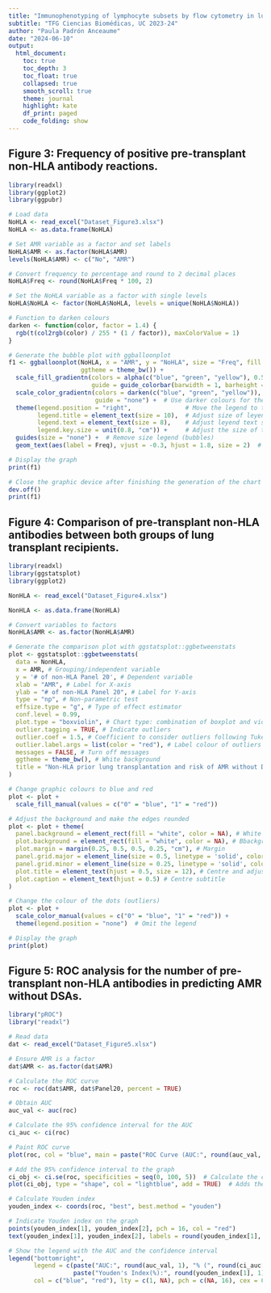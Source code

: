 ---
title: "Immunophenotyping of lymphocyte subsets by flow cytometry in lung transplantation and association with humoral response: Anti-HLA and non-HLA antibody development"
subtitle: "TFG Ciencias Biomédicas, UC 2023-24"
author: "Paula Padrón Anceaume"
date: "2024-06-10"
output:
  html_document:
    toc: true
    toc_depth: 3
    toc_float: true
    collapsed: true
    smooth_scroll: true
    theme: journal
    highlight: kate
    df_print: paged
    code_folding: show
---
## Figure 3: Frequency of positive pre-transplant non-HLA antibody reactions.
```{r}
library(readxl)
library(ggplot2)
library(ggpubr)

# Load data
NoHLA <- read_excel("Dataset_Figure3.xlsx")
NoHLA <- as.data.frame(NoHLA)

# Set AMR variable as a factor and set labels
NoHLA$AMR <- as.factor(NoHLA$AMR)
levels(NoHLA$AMR) <- c("No", "AMR")

# Convert frequency to percentage and round to 2 decimal places
NoHLA$Freq <- round(NoHLA$Freq * 100, 2)

# Set the NoHLA variable as a factor with single levels
NoHLA$NoHLA <- factor(NoHLA$NoHLA, levels = unique(NoHLA$NoHLA))

# Function to darken colours
darken <- function(color, factor = 1.4) {
  rgb(t(col2rgb(color) / 255 * (1 / factor)), maxColorValue = 1)
}

# Generate the bubble plot with ggballoonplot
f1 <- ggballoonplot(NoHLA, x = "AMR", y = "NoHLA", size = "Freq", fill = "Freq", color = "Freq",
                    ggtheme = theme_bw()) +
  scale_fill_gradientn(colors = alpha(c("blue", "green", "yellow"), 0.5),
                       guide = guide_colorbar(barwidth = 1, barheight = 15)) +  # Adjust the size of the colour bar
  scale_color_gradientn(colors = darken(c("blue", "green", "yellow")),
                        guide = "none") +  # Use darker colours for the borders and remove the legend
  theme(legend.position = "right",               # Move the legend to the right
        legend.title = element_text(size = 10),  # Adjust size of leyend title
        legend.text = element_text(size = 8),    # Adjust leyend text size
        legend.key.size = unit(0.8, "cm")) +     # Adjust the size of the legend
  guides(size = "none") +  # Remove size legend (bubbles)
  geom_text(aes(label = Freq), vjust = -0.3, hjust = 1.8, size = 2)  # Adding data labels next to the bubbles

# Display the graph
print(f1)

# Close the graphic device after finishing the generation of the chart
dev.off()
print(f1)
```

## Figure 4: Comparison of pre-transplant non-HLA antibodies between both groups of lung transplant recipients.
```{r}
library(readxl)
library(ggstatsplot)
library(ggplot2)

NonHLA <- read_excel("Dataset_Figure4.xlsx")

NonHLA <- as.data.frame(NonHLA)

# Convert variables to factors
NonHLA$AMR <- as.factor(NonHLA$AMR)

# Generate the comparison plot with ggstatsplot::ggbetweenstats
plot <- ggstatsplot::ggbetweenstats(
  data = NonHLA,
  x = AMR, # Grouping/independent variable
  y = '# of non-HLA Panel 20', # Dependent variable
  xlab = "AMR", # Label for X-axis
  ylab = "# of non-HLA Panel 20", # Label for Y-axis
  type = "np", # Non-parametric test
  effsize.type = "g", # Type of effect estimator
  conf.level = 0.99,
  plot.type = "boxviolin", # Chart type: combination of boxplot and violin plot
  outlier.tagging = TRUE, # Indicate outliers
  outlier.coef = 1.5, # Coefficient to consider outliers following Tukey's rule
  outlier.label.args = list(color = "red"), # Label colour of outliers
  messages = FALSE, # Turn off messages
  ggtheme = theme_bw(), # White background
  title = "Non-HLA prior lung transplantation and risk of AMR without DSAs"
)

# Change graphic colours to blue and red
plot <- plot + 
  scale_fill_manual(values = c("0" = "blue", "1" = "red"))

# Adjust the background and make the edges rounded
plot <- plot + theme(
  panel.background = element_rect(fill = "white", color = NA), # White background
  plot.background = element_rect(fill = "white", color = NA), # Bbackground
  plot.margin = margin(0.25, 0.5, 0.5, 0.25, "cm"), # Margin
  panel.grid.major = element_line(size = 0.5, linetype = 'solid', color = "gray"), # Main grid lines
  panel.grid.minor = element_line(size = 0.25, linetype = 'solid', color = "gray"), # Second grid lines
  plot.title = element_text(hjust = 0.5, size = 12), # Centre and adjust the size of the title
  plot.caption = element_text(hjust = 0.5) # Centre subtitle
)

# Change the colour of the dots (outliers)
plot <- plot + 
  scale_color_manual(values = c("0" = "blue", "1" = "red")) +
  theme(legend.position = "none")  # Omit the legend 

# Display the graph
print(plot)
```

## Figure 5: ROC analysis for the number of pre-transplant non-HLA antibodies in predicting AMR without DSAs.
```{r}
library("pROC")
library("readxl")

# Read data
dat <- read_excel("Dataset_Figure5.xlsx")

# Ensure AMR is a factor
dat$AMR <- as.factor(dat$AMR)

# Calculate the ROC curve
roc <- roc(dat$AMR, dat$Panel20, percent = TRUE)

# Obtain AUC
auc_val <- auc(roc)

# Calculate the 95% confidence interval for the AUC
ci_auc <- ci(roc)

# Paint ROC curve
plot(roc, col = "blue", main = paste("ROC Curve (AUC:", round(auc_val, 1), "%)"))

# Add the 95% confidence interval to the graph
ci_obj <- ci.se(roc, specificities = seq(0, 100, 5))  # Calculate the confidence interval
plot(ci_obj, type = "shape", col = "lightblue", add = TRUE)  # Adds the confidence interval as a shadow

# Calculate Youden index
youden_index <- coords(roc, "best", best.method = "youden")

# Indicate Youden index on the graph
points(youden_index[1], youden_index[2], pch = 16, col = "red")
text(youden_index[1], youden_index[2], labels = round(youden_index[1], 1), pos = 4, col = "red")  # Add the value to the chart

# Show the legend with the AUC and the confidence interval
legend("bottomright", 
       legend = c(paste("AUC:", round(auc_val, 1), "% (", round(ci_auc[1], 1), "% - ", round(ci_auc[3], 1), "%)"), 
                  paste("Youden's Index(%):", round(youden_index[1], 1))), 
       col = c("blue", "red"), lty = c(1, NA), pch = c(NA, 16), cex = 0.8)
```

